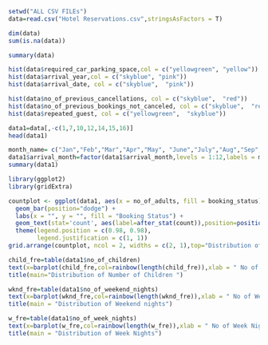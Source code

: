 

```r
setwd("ALL CSV FILEs")
data=read.csv("Hotel Reservations.csv",stringsAsFactors = T)
```


```r
dim(data)
sum(is.na(data))
```

```r
summary(data)
```


```r
hist(data$required_car_parking_space,col = c("yellowgreen", "yellow"))
hist(data$arrival_year,col = c("skyblue", "pink"))
hist(data$arrival_date, col = c("skyblue",  "pink"))

hist(data$no_of_previous_cancellations, col = c("skyblue",  "red"))
hist(data$no_of_previous_bookings_not_canceled, col = c("skyblue",  "red"))
hist(data$repeated_guest, col = c("yellowgreen",  "skyblue"))
```



```r
data1=data[,-c(1,7,10,12,14,15,16)]
head(data1)
```


```r
month_name= c("Jan","Feb","Mar","Apr","May", "June","July","Aug","Sep","Oct","Nov","Dec")
data1$arrival_month=factor(data1$arrival_month,levels = 1:12,labels = month_name)
summary(data1)
```


```r
library(ggplot2)
library(gridExtra)
```



```r
countplot <- ggplot(data1, aes(x = no_of_adults, fill = booking_status)) +
  geom_bar(position="dodge") +
  labs(x = "", y = "", fill = "Booking Status") +
  geom_text(stat='count', aes(label=after_stat(count)),position=position_dodge(width = 0.85), vjust=-0.2) +
  theme(legend.position = c(0.98, 0.98),
        legend.justification = c(1, 1))
grid.arrange(countplot, ncol = 2, widths = c(2, 1),top="Distribution of adults by Cancellation Status")
```


```r
child_fre=table(data1$no_of_children)
text(x=barplot(child_fre,col=rainbow(length(child_fre)),xlab = " No of Children",ylab="No of bookings"),y=child_fre,label=child_fre,pos = 3, cex = 0.8)
title(main="Distribution of Number of Children ")


```



```r
wknd_fre=table(data1$no_of_weekend_nights)
text(x=barplot(wknd_fre,col=rainbow(length(wknd_fre)),xlab = " No of Weekend Nights",ylab="No of bookings"),y=wknd_fre,label=wknd_fre,pos = 3, cex = 0.8)
title(main = "Distribution of Weekend nights")

```






```r
w_fre=table(data1$no_of_week_nights)
text(x=barplot(w_fre,col=rainbow(length(w_fre)),xlab = " No of Week Nights",ylab="No of bookings"),y=w_fre,label=w_fre,pos = 3, cex = 0.5)
title(main = "Distribution of Week Nights")
```






